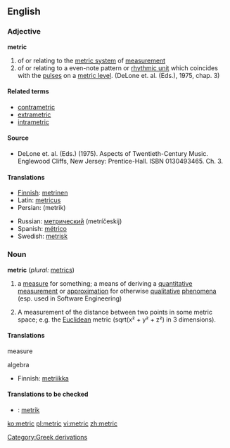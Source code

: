 ==English==

===Adjective===
'''metric'''
#of or relating to the [[metric system]] of [[measurement]]
#of or relating to a even-note pattern or [[rhythmic unit]] which coincides with the [[pulse]]s on a [[metric level]]. (DeLone et. al. (Eds.), 1975, chap. 3)

====Related terms====
*[[contrametric]]
*[[extrametric]]
*[[intrametric]]

====Source====
*DeLone et. al. (Eds.) (1975). Aspects of Twentieth-Century Music. Englewood Cliffs, New Jersey: Prentice-Hall. ISBN 0130493465. Ch. 3.

====Translations====
{{top}}
*[[Finnish]]: [[metrinen]]
*Latin: [[metricus]]
*Persian: {{FAchar|[[متریک]]}} (metrik)
{{mid}}
*Russian: [[метрический]] (metríčeskij)
*Spanish: [[métrico]]
*Swedish: [[metrisk]]
{{bottom}}

===Noun=== 
'''metric'''  (''plural:'' [[metrics]])
#a [[measure]] for something; a means of deriving a [[quantitative]] [[measurement]] or [[approximation]] for otherwise [[qualitative]] [[phenomena]] (esp. used in Software Engineering)
# {{algebra}} A measurement of the distance between two points in some metric space; e.g. the [[Euclidean]] metric (sqrt(x&sup2; + y&sup2; + z&sup2;) in 3 dimensions).

====Translations====
;measure
{{top}}
{{mid}}
{{bottom}}

;algebra
{{top}}
*Finnish: [[metriikka]]
{{mid}}
{{bottom}}

====Translations to be checked====
*{{ttbc|Swedish}}: [[metrik]]

[[Category:Greek derivations]]

[[ko:metric]]
[[pl:metric]]
[[vi:metric]]
[[zh:metric]]
